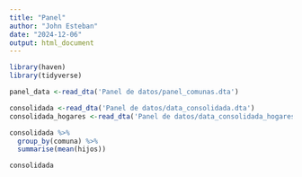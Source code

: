 ```yaml
---
title: "Panel"
author: "John Esteban"
date: "2024-12-06"
output: html_document
---
```


```r
library(haven)
library(tidyverse)
```

```r
panel_data <-read_dta('Panel de datos/panel_comunas.dta')
```

```r
consolidada <-read_dta('Panel de datos/data_consolidada.dta')
consolidada_hogares <-read_dta('Panel de datos/data_consolidada_hogares.dta')
```

```r
consolidada %>% 
  group_by(comuna) %>% 
  summarise(mean(hijos))
```



```r
consolidada
```





